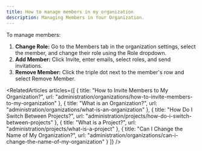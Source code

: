 ```yaml
---
title: How to manage members in my organization
description: Managing Members in Your Organization.
---
```


To manage members:

1. **Change Role:** Go to the Members tab in the organization settings, select the member, and change their role using the Role dropdown.
2. **Add Member:** Click Invite, enter emails, select roles, and send invitations.
3. **Remove Member:** Click the triple dot next to the member's row and select Remove Member.


<Content />

<RelatedArticles articles={[
  {
    title: "How to Invite Members to My Organization?",
    url: "administration/organizations/how-to-invite-members-to-my-organization"
  },
  {
    title: "What is an Organization?",
    url: "administration/organizations/what-is-an-organization"
  },
  {
    title: "How Do I Switch Between Projects?",
    url: "administration/projects/how-do-i-switch-between-projects"
  },
  {
    title: "What is a Project?",
    url: "administration/projects/what-is-a-project"
  },
  {
    title: "Can I Change the Name of My Organization?",
    url: "administration/organizations/can-i-change-the-name-of-my-organization"
  }
]} />
